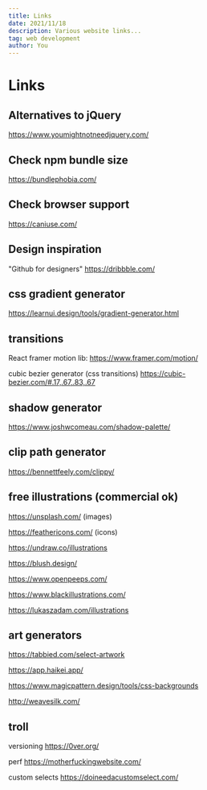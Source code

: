 ```yaml
---
title: Links
date: 2021/11/18
description: Various website links...
tag: web development
author: You
---
```


# Links

## Alternatives to jQuery

https://www.youmightnotneedjquery.com/

## Check npm bundle size

https://bundlephobia.com/

## Check browser support

https://caniuse.com/

## Design inspiration

"Github for designers"
https://dribbble.com/

## css gradient generator

https://learnui.design/tools/gradient-generator.html

## transitions

React framer motion lib:
https://www.framer.com/motion/

cubic bezier generator (css transitions)
https://cubic-bezier.com/#.17,.67,.83,.67

## shadow generator

https://www.joshwcomeau.com/shadow-palette/

## clip path generator

https://bennettfeely.com/clippy/

## free illustrations (commercial ok)

https://unsplash.com/ (images)

https://feathericons.com/ (icons)

https://undraw.co/illustrations

https://blush.design/

https://www.openpeeps.com/

https://www.blackillustrations.com/

https://lukaszadam.com/illustrations

## art generators

https://tabbied.com/select-artwork

https://app.haikei.app/

https://www.magicpattern.design/tools/css-backgrounds

http://weavesilk.com/

## troll

versioning
https://0ver.org/

perf
https://motherfuckingwebsite.com/

custom selects
https://doineedacustomselect.com/
